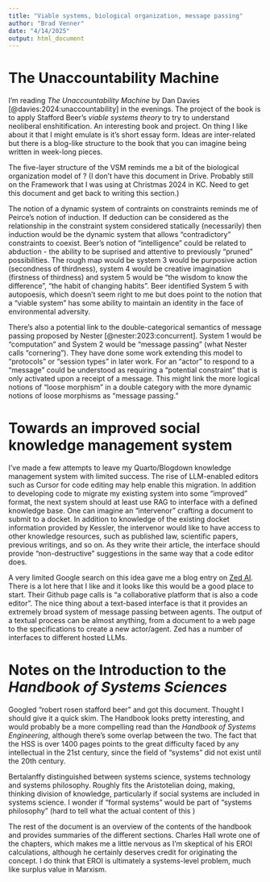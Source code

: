 ```yaml
---
title: "Viable systems, biological organization, message passing"
author: "Brad Venner"
date: "4/14/2025"
output: html_document
---
```


# The Unaccountability Machine

I'm reading *The Unaccountability Machine* by Dan Davies [@davies:2024:unaccountability] in the evenings. The project of the book is to apply Stafford Beer's *viable systems theory* to try to understand neoliberal enshitification. An interesting book and project. On thing I like about it that I might emulate is it's short essay form. Ideas are inter-related but there is a blog-like structure to the book that you can imagine being written in week-long pieces.

The five-layer structure of the VSM reminds me a bit of the biological organization model of ? (I don't have this document in Drive. Probably still on the Framework that I was using at Christmas 2024 in KC. Need to get this document and get back to writing this section.)

The notion of a dynamic system of contraints on constraints reminds me of Peirce's notion of induction. If deduction can be considered as the relationship in the constraint system considered statically (necessarily) then induction would be the dynamic system that allows "contradictory" constraints to coexist. Beer's notion of "intelligence" could be related to abduction - the ability to be suprised and attentive to previously "pruned" possibilities. The rough map would be system 3 would be purposive action (secondness of thirdness), system 4 would be creative imagination (firstness of thirdness) and system 5 would be "the wisdom to know the difference", "the habit of changing habits". Beer identified System 5 with autopoesis, which doesn't seem right to me but does point to the notion that a "viable system" has some ability to maintain an identity in the face of environmental adversity.

There's also a potential link to the double-categorical semantics of message passing proposed by Nester [@nester:2023:concurrent]. System 1 would be "computation" and System 2 would be "message passing" (what Nester calls "cornering"). They have done some work extending this model to "protocols" or "session types" in later work. For an "actor" to respond to a "message" could be understood as requiring a "potential constraint" that is only activated upon a receipt of a message. This might link the more logical notions of "loose morphism" in a double category with the more dynamic notions of loose morphisms as "message passing."  

# Towards an improved social knowledge management system

I've made a few attempts to leave my Quarto/Blogdown knowledge management system with limited success. The rise of LLM-enabled editors such as Cursor for code editing may help enable this migration. In addition to developing code to migrate my existing system into some "improved" format, the next system should at least use RAG to interface with a defined knowledge base. One can imagine an "intervenor" crafting a document to submit to a docket. In addition to knowledge of the existing docket information provided by Kessler, the intervenor would like to have access to other knowledge resources, such as published law, scientific papers, previous writings, and so on. As they write their article, the interface should provide "non-destructive" suggestions in the same way that a code editor does. 

A very limited Google search on this idea gave me a blog entry on [Zed AI](https://zed.dev/blog/zed-ai). There is a lot here that I like and it looks like this would be a good place to start. Their Github page calls is "a collaborative platform that is also a code editor". The nice thing about a text-based interface is that it provides an extremely broad system of message passing between agents. The output of a textual process can be almost anything, from a document to a web page to the specifications to create a new actor/agent. Zed has a number of interfaces to different hosted LLMs.

# Notes on the Introduction to the *Handbook of Systems Sciences*

Googled "robert rosen stafford beer" and got this document. Thought I should give it a quick skim. The Handbook looks pretty interesting, and would probably be a more compelling read than the *Handbook of Systems Engineering*, although there's some overlap between the two. The fact that the HSS is over 1400 pages points to the great difficulty faced by any intellectual in the 21st century, since the field of "systems" did not exist until the 20th century. 

Bertalanffy distinguished between systems science, systems technology and systems philosophy. Roughly fits the Aristotelian doing, making, thinking division of knowledge, particularly if social systems are included in systems science. I wonder if "formal systems" would be part of "systems philosophy" (hard to tell what the actual content of this ) 

The rest of the document is an overview of the contents of the handbook and provides summaries of the different sections. Charles Hall wrote one of the chapters, which makes me a little nervous as I'm skeptical of his EROI calculations, although he certainly deserves credit for originating the concept. I do think that EROI is ultimately a systems-level problem, much like surplus value in Marxism. 